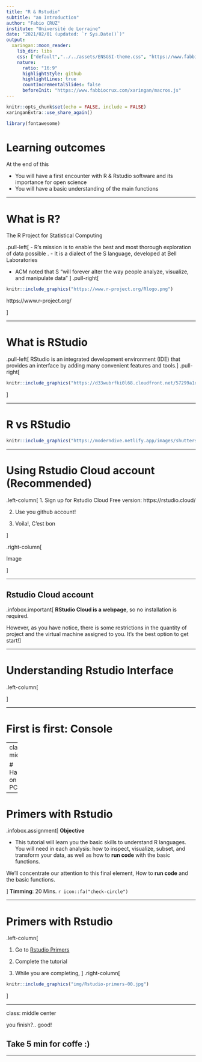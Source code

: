 ```yaml
---
title: "R & Rstudio"
subtitle: "an Introduction"
author: "Fabio CRUZ"
institute: "Université de Lorraine"
date: "2021/02/01 (updated: `r Sys.Date()`)"
output:
  xaringan::moon_reader:
    lib_dir: libs
    css: ["default","../../assets/ENSGSI-theme.css", "https://www.fabbiocrux.com/xaringan/Fabio.css", "https://www.fabbiocrux.com/xaringan/Fabio-fonts.css"]
    nature:
      ratio: "16:9"
      highlightStyle: github
      highlightLines: true
      countIncrementalSlides: false
      beforeInit: "https://www.fabbiocrux.com/xaringan/macros.js"
---
```




```r
knitr::opts_chunk$set(echo = FALSE, include = FALSE)
xaringanExtra::use_share_again()

library(fontawesome)

```


# Learning outcomes

At the end of this

- You will have a first encounter with R & Rstudio software and its importance for open science
- You will have a basic understanding of the main functions


---

# What is R?

The R Project for Statistical Computing

.pull-left[
- R’s mission is to enable the best and most thorough exploration of data possible . 
- It is a dialect of the S language, developed at Bell Laboratories

- ACM noted that S “will forever alter the way people analyze, visualize, and manipulate data”
]
.pull-right[
```r
knitr::include_graphics("https://www.r-project.org/Rlogo.png")
```
https://www.r-project.org/

]

---

# What is RStudio

.pull-left[
RStudio is an integrated development environment (IDE) that provides an interface by adding many convenient features and tools.
]
.pull-right[
```r
knitr::include_graphics("https://d33wubrfki0l68.cloudfront.net/57299a1dcd979c623325f11bf5e5ce60f3d4eb00/e4602/wp-content/uploads/2018/10/black.png")
```
]

---

# R vs RStudio

```r
knitr::include_graphics("https://moderndive.netlify.app/images/shutterstock/R_vs_RStudio_1.png")
```

---


# Using Rstudio Cloud account (Recommended)

.left-column[ 
1. Sign up for Rstudio Cloud Free version: https://rstudio.cloud/

2. Use you github account!

3. Voila!, C'est bon

]

.right-column[ 

Image

]



---


## Rstudio Cloud account


.infobox.important[
**RStudio Cloud is a webpage**, so no installation is required. 

However, as you have notice, there is some restrictions in the quantity of project and the virtual machine assigned to you.  It's the best option to get start!]

---


# Understanding Rstudio Interface

.left-column[


]

---

# First is first: Console


---
class: middle

# Hands on the PC!

---

# Primers with Rstudio 

.infobox.assignment[ **Objective**

- This tutorial will learn you the basic skills to understand R languages.
You will need in each analysis: how to inspect, visualize, subset, and transform your data, as well as how to **run code** with the basic functions.

We'll concentrate our attention to this final element, How to **run code** and the basic functions. 

]
**Timming**: 20 Mins. `r icon::fa("check-circle")`

---

# Primers with Rstudio 


.left-column[

1. Go to [Rstudio Primers](https://rstudio.cloud/learn/primers/1.2)

2. Complete the tutorial

3. While you are completing, 
]
.right-column[
```r
knitr::include_graphics("img/Rstudio-primers-00.jpg")
```
]


---

class: middle center

you finish?.. good!

## Take 5 min for coffe :)


---
